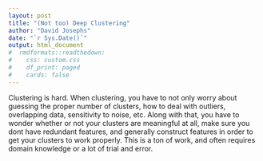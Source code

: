 ```yaml
---
layout: post
title: "(Not too) Deep Clustering"
author: "David Josephs"
date: "`r Sys.Date()`"
output: html_document
#  rmdformats::readthedown:
#    css: custom.css
#    df_print: paged
#    cards: false
---
```


Clustering is hard. When clustering, you have to not only worry about guessing the proper number of clusters, how to deal with outliers, overlapping data, sensitivity to noise, etc. Along with that, you have to wonder whether or not your clusters are meaningful at all, make sure you dont have redundant features, and generally construct features in order to get your clusters to work properly. This is a ton of work, and often requires domain knowledge or a lot of trial and error.
